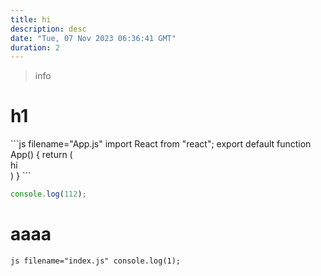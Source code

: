 ```yaml
---
title: hi
description: desc
date: "Tue, 07 Nov 2023 06:36:41 GMT"
duration: 2
---
```


> info

# h1

<Sandpack template="react">
```js filename="App.js"
import React from "react";
export default function App() {
  return (
    <div>hi</div>
  )
}
```

```js filename="t.js"
console.log(112);
```

</Sandpack>

# aaaa

<Sandpack>``` js filename="index.js" console.log(1); ```</Sandpack>
